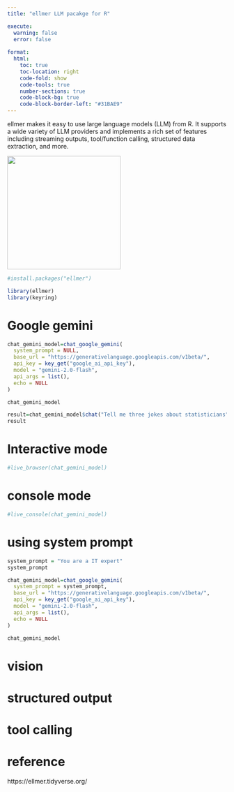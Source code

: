 ```yaml
---
title: "ellmer LLM pacakge for R"

execute:
  warning: false
  error: false
  
format:
  html:
    toc: true
    toc-location: right
    code-fold: show
    code-tools: true
    number-sections: true
    code-block-bg: true
    code-block-border-left: "#31BAE9"
---
```


ellmer makes it easy to use large language models (LLM) from R. It supports a wide variety of LLM providers and implements a rich set of features including streaming outputs, tool/function calling, structured data extraction, and more.

![](https://ellmer.tidyverse.org/logo.png){width="260"}

```r
#install.packages("ellmer")
```

```r
library(ellmer)
library(keyring)
```

# Google gemini

```r
chat_gemini_model=chat_google_gemini(
  system_prompt = NULL,
  base_url = "https://generativelanguage.googleapis.com/v1beta/",
  api_key = key_get("google_ai_api_key"),
  model = "gemini-2.0-flash",
  api_args = list(),
  echo = NULL
)

chat_gemini_model
```

```r
result=chat_gemini_model$chat("Tell me three jokes about statisticians")
result
```

# Interactive mode

```r
#live_browser(chat_gemini_model)
```

# console mode

```r
#live_console(chat_gemini_model)
```


# using system prompt

```r
system_prompt = "You are a IT expert"
system_prompt
```


```r
chat_gemini_model=chat_google_gemini(
  system_prompt = system_prompt,
  base_url = "https://generativelanguage.googleapis.com/v1beta/",
  api_key = key_get("google_ai_api_key"),
  model = "gemini-2.0-flash",
  api_args = list(),
  echo = NULL
)

chat_gemini_model
```

# vision

# structured output


# tool calling


# reference

https://ellmer.tidyverse.org/
